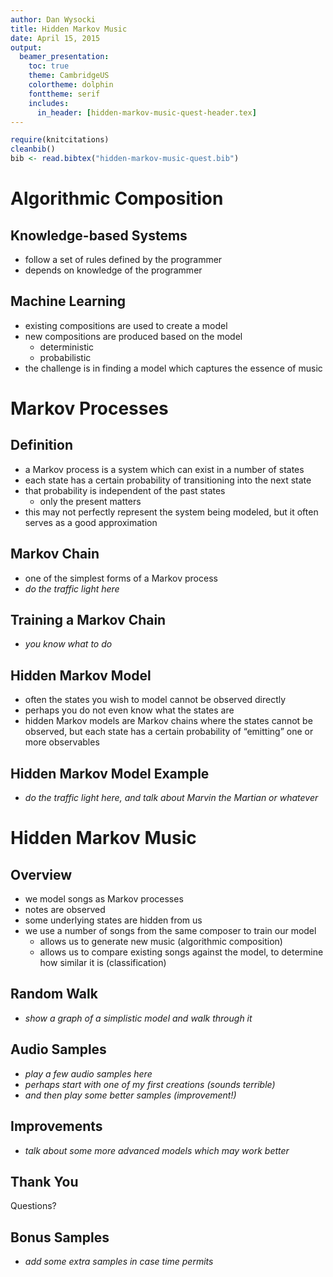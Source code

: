 ```yaml
---
author: Dan Wysocki
title: Hidden Markov Music
date: April 15, 2015
output:
  beamer_presentation:
    toc: true
    theme: CambridgeUS
    colortheme: dolphin
    fonttheme: serif
    includes:
      in_header: [hidden-markov-music-quest-header.tex]
---
```


```r
require(knitcitations)
cleanbib()
bib <- read.bibtex("hidden-markov-music-quest.bib")
```

# Algorithmic Composition

## Knowledge-based Systems

- follow a set of rules defined by the programmer
- depends on knowledge of the programmer

## Machine Learning

- existing compositions are used to create a model
- new compositions are produced based on the model
    - deterministic
    - probabilistic
- the challenge is in finding a model which captures the essence of music


# Markov Processes

## Definition

- a Markov process is a system which can exist in a number of states
- each state has a certain probability of transitioning into the next state
- that probability is independent of the past states
    - only the present matters
- this may not perfectly represent the system being modeled, but it often
  serves as a good approximation

## Markov Chain

- one of the simplest forms of a Markov process
- *do the traffic light here*

## Training a Markov Chain

- *you know what to do*

## Hidden Markov Model

- often the states you wish to model cannot be observed directly
- perhaps you do not even know what the states are
- hidden Markov models are Markov chains where the states cannot be observed,
  but each state has a certain probability of "emitting" one or more
  observables

## Hidden Markov Model Example

- *do the traffic light here, and talk about Marvin the Martian or whatever*


# Hidden Markov Music

## Overview

- we model songs as Markov processes
- notes are observed
- some underlying states are hidden from us
- we use a number of songs from the same composer to train our model
    - allows us to generate new music (algorithmic composition)
    - allows us to compare existing songs against the model, to determine how
      similar it is (classification)

## Random Walk

- *show a graph of a simplistic model and walk through it*

## Audio Samples

- *play a few audio samples here*
- *perhaps start with one of my first creations (sounds terrible)*
- *and then play some better samples (improvement!)*

## Improvements

- *talk about some more advanced models which may work better*

## Thank You

Questions?

## Bonus Samples

- *add some extra samples in case time permits*
